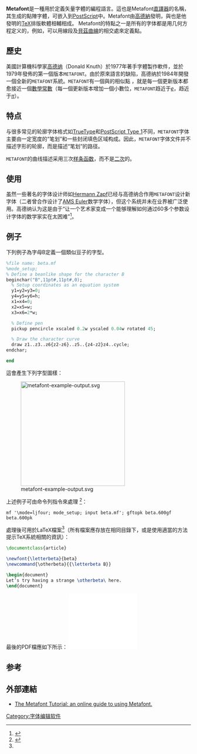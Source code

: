 {{noteTA|G1=IT}}
{{infobox software
| logo                   = [[File:METAFONT_logo.svg|200px]]
| developer              = [[高德納|高德納]]
| latest_release_version = 2.7182818
| latest_release_date    = {{Release date and age|2014|01}}
| operating_system       = [[跨平台|跨平台]]
| genre                  = 編程語言
| license                = 自由軟件
}}
'''Metafont'''是一種用於定義矢量字體的編程語言。這也是Metafont[[直譯器|直譯器]]的名稱，其生成的點陣字體，可嵌入到[[PostScript|PostScript]]中。Metafont由[[高德納|高德納]]發明，與也是他發明的[[TeX|TeX]]排版軟體相輔相成。
Metafont的特點之一是所有的字体都是用几何方程定义的，例如，可以用線段及[[貝茲曲線|貝茲曲線]]的相交處來定義點。

==歷史==
美國計算機科學家[[高德纳|高德纳]]（Donald Knuth）於1977年著手字體製作軟件，並於1979年發佈的第一個版本<code>METAFONT</code>。由於原來語言的缺陷，高德纳於1984年開發一個全新的<code>METAFONT</code>系統。<code>METAFONT</code>有一個與{{TeX}}的相似點 ，就是每一個更新版本都愈接近一個[[數學常數|數學常數]]（每一個更新版本增加一個小數位，<code>METAFONT</code>趋近于[[e_(數學常數)|''e'']]，{{TeX}}趋近于[[圓周率|''π'']]）。

==特点==
与很多常见的轮廓字体格式如[[TrueType|TrueType]]和[[PostScript#字体处理|PostScript Type 1]]不同，<code>METAFONT</code>字体主要由一定宽度的“笔划”和一些封闭填色区域构成。因此，<code>METAFONT</code>字体文件并不描述字形的轮廓，而是描述“笔划”的路径。

<code>METAFONT</code>的曲线描述采用三次[[样条函数|样条函数]]，而不是[[二次曲线|二次]]的。

==使用==
虽然一些著名的字体设计师如[[赫尔曼·察普夫|Hermann Zapf]]已经与高德纳合作用<code>METAFONT</code>设计新字体（二者曾合作设计了[[AMS_Euler|AMS Euler]]数学字体），但这个系统并未在业界被广泛使用。高德纳认为这是由于“让一个艺术家变成一个能够理解如何通过60多个参数设计字体的数学家实在太困难”<ref>{{cite journal
 |journal      = TUGBoat
 |publisher    = 
 |location     = 布拉格
 |title        = Questions and Answers with Prof. Donald E. Knuth
 |volume       = 17
 |issue        = 4
 |page         = 361
 |url          = http://www.tug.org/TUGboat/Articles/tb17-4/tb53knuc.pdf
 |language     = en
 |trans_title  = 与高德纳教授的问答
 |author       = Karel Horák
 |accessdate   = 2012-10-25
 |date         = 1996年3月
 |archive-date = 2020-09-20
 |archive-url  = https://web.archive.org/web/20200920213724/http://www.tug.org/TUGboat/Articles/tb17-4/tb53knuc.pdf
 |dead-url     = no
}}</ref>。

==例子==
下列例子為字母B定義一個類似豆子的字型。
<syntaxhighlight lang="postscript">
%file name: beta.mf
%mode_setup;
% Define a beanlike shape for the character B
beginchar("B",11pt#,11pt#,0);
  % Setup coordinates as an equation system
  y1=y2=y3=0;
  y4=y5=y6=h;
  x1=x4=0;
  x2=x5=w;
  x3=x6=2*w;

  % Define pen
  pickup pencircle xscaled 0.2w yscaled 0.04w rotated 45;

  % Draw the character curve
  draw z1..z3..z6{z2-z6}..z5..{z4-z2}z4..cycle;
endchar;

end
</syntaxhighlight>
這會產生下列字型圖樣：

[[File:metafont-example-output.svg|284px]]

上述例子可由命令列指令來處理
<ref name=grandsir>{{cite web|url=http://metafont.tutorial.free.fr/|title=METAFONT Tutorial|author=Christophe Grandsir|accessdate=2009-06-28|archive-date=2020-05-30|archive-url=https://web.archive.org/web/20200530234942/http://metafont.tutorial.free.fr/|dead-url=no}}</ref>：

<pre>mf '\mode=ljfour; mode_setup; input beta.mf'; gftopk beta.600gf beta.600pk</pre>

處理後可用於LaTeX檔案<ref  name=grandsir/>（所有檔案應存放在相同目錄下，或是使用適當的方法提示TeX系統相關的資訊）：

<syntaxhighlight lang="latex">
\documentclass{article}

\newfont{\letterbeta}{beta}
\newcommand{\otherbeta}{{\letterbeta B}}

\begin{document}
Let’s try having a strange \otherbeta\ here.
\end{document}
</syntaxhighlight>
最後的PDF檔應如下所示：
[[File:Tex_mf_beta.pdf|187px]]

==参考==
{{reflist}}

== 外部連結 ==
* [http://metafont.tutorial.free.fr/ The Metafont Tutorial: an online guide to using Metafont.] {{Wayback|url=http://metafont.tutorial.free.fr/ |date=20200530234942 }}

{{Free and open-source typography}}
{{TeX navbox}}

[[Category:字体编辑软件|Category:字体编辑软件]]
